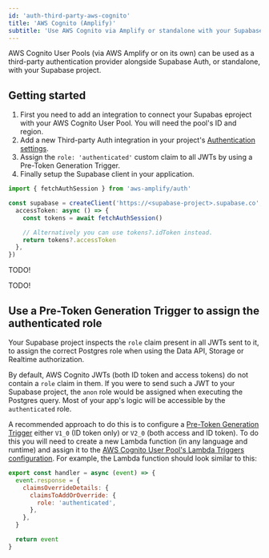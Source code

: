 ```yaml
---
id: 'auth-third-party-aws-cognito'
title: 'AWS Cognito (Amplify)'
subtitle: 'Use AWS Cognito via Amplify or standalone with your Supabase project'
---
```


AWS Cognito User Pools (via AWS Amplify or on its own) can be used as a third-party authentication provider alongside Supabase Auth, or standalone, with your Supabase project.

## Getting started

1. First you need to add an integration to connect your Supabas eproject with your AWS Cognito User Pool. You will need the pool's ID and region.
2. Add a new Third-party Auth integration in your project's [Authentication settings](/dashboard/project/_/settings/auth).
3. Assign the `role: 'authenticated'` custom claim to all JWTs by using a Pre-Token Generation Trigger.
4. Finally setup the Supabase client in your application.

<Tabs type="underlined" queryGroup="cognito-create-client">

<TabPanel id="create-client-typescript-amplify" label="TypeScript (Amplify)">

```typescript
import { fetchAuthSession } from 'aws-amplify/auth'

const supabase = createClient('https://<supabase-project>.supabase.co', 'SUPABASE_ANON_KEY', {
  accessToken: async () => {
    const tokens = await fetchAuthSession()

    // Alternatively you can use tokens?.idToken instead.
    return tokens?.accessToken
  },
})
```

</TabPanel>

<TabPanel id="create-client-swift" label="Swift (iOS)">

TODO!

</TabPanel>

<TabPanel id="create-client-flutter" label="Flutter">

TODO!

</TabPanel>

</Tabs>

## Use a Pre-Token Generation Trigger to assign the authenticated role

Your Supabase project inspects the `role` claim present in all JWTs sent to it, to assign the correct Postgres role when using the Data API, Storage or Realtime authorization.

By default, AWS Cognito JWTs (both ID token and access tokens) do not contain a `role` claim in them. If you were to send such a JWT to your Supabase project, the `anon` role would be assigned when executing the Postgres query. Most of your app's logic will be accessible by the `authenticated` role.

A recommended approach to do this is to configure a [Pre-Token Generation Trigger](https://docs.aws.amazon.com/cognito/latest/developerguide/user-pool-lambda-pre-token-generation.html) either `V1_0` (ID token only) or `V2_0` (both access and ID token). To do this you will need to create a new Lambda function (in any language and runtime) and assign it to the [AWS Cognito User Pool's Lambda Triggers configuration](https://docs.aws.amazon.com/cognito/latest/developerguide/cognito-user-identity-pools-working-with-aws-lambda-triggers.html). For example, the Lambda function should look similar to this:

<Tabs type="underlined" queryGroup="cognito-lambda">

<TabPanel id="blocking-nodejs" label="Node.js">

```javascript
export const handler = async (event) => {
  event.response = {
    claimsOverrideDetails: {
      claimsToAddOrOverride: {
        role: 'authenticated',
      },
    },
  }

  return event
}
```

</TabPanel>

</Tabs>
